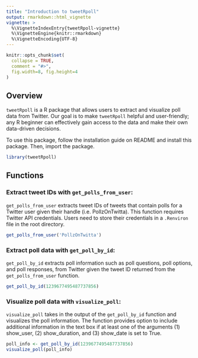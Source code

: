 ```yaml
---
title: "Introduction to tweetRpoll"
output: rmarkdown::html_vignette
vignette: >
  %\VignetteIndexEntry{tweetRpoll-vignette}
  %\VignetteEngine{knitr::rmarkdown}
  %\VignetteEncoding{UTF-8}
---
```


```r
knitr::opts_chunk$set(
  collapse = TRUE,
  comment = "#>",
  fig.width=8, fig.height=4
)
```

## Overview

`tweetRpoll` is a R package that allows users to extract and visualize
poll data from Twitter. Our goal is to make `tweetRpoll` helpful and 
user-friendly; any R beginner can effectively gain access to the data 
and make their own data-driven decisions.

To use this package, follow the installation guide on README and 
install this package.  Then, import the package.

```r
library(tweetRpoll)
```

## Functions
    
### Extract tweet IDs with `get_polls_from_user`:       
`get_polls_from_user` extracts tweet IDs of tweets that contain polls 
for a Twitter user given their handle (i.e. PollzOnTwitta). This function 
requires Twitter API credentials. Users need to store their credentials 
in a `.Renviron` file in the root directory. 

```r
get_polls_from_user('PollzOnTwitta')
```

### Extract poll data with `get_poll_by_id`:       
`get_poll_by_id` extracts poll information such as poll questions, 
poll options, and poll responses, from Twitter given the tweet ID 
returned from the `get_polls_from_user` function.

```r
get_poll_by_id(1239677495487737856)
```
### Visualize poll data with `visualize_poll`:       
`visualize_poll` takes in the output of the `get_poll_by_id` 
function and visualizes the poll information. The function provides
option to include additional information in the text box if at least 
one of the arguments (1) show_user, (2) show_duration, and (3) show_date 
is set to True.

```r
poll_info <- get_poll_by_id(1239677495487737856)
visualize_poll(poll_info)
```
